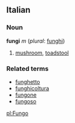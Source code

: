 ==Italian==
===Noun===
'''fungi''' ''m'' (''plural'': [[funghi]])

# [[mushroom]], [[toadstool]]

===Related terms===
*[[funghetto]]
*[[funghicoltura]]
*[[fungone]]
*[[fungoso]]

[[pl:Fungo]]